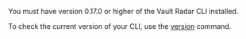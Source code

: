 <Note>

You must have version 0.17.0 or higher of the Vault Radar CLI installed.

To check the current version of your CLI, use the [version](/hcp/docs/vault-radar/cli/version) command.

</Note>

